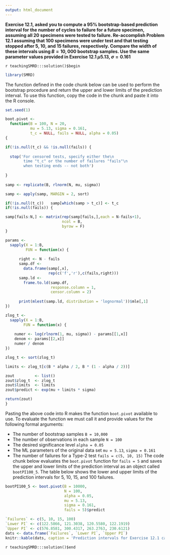 ```yaml
---
output: html_document
---
```


__Exercise 12.1, asked you to compute a $95\%$ bootstrap-based prediction interval for the number of cycles to failure for a future specimen, assuming all 20 specimens were tested to failure.  Re-accomplish Problem 12.1 assuming that 100 specimens were under test and that testing stopped after $5$, $10$, and $15$ failures, respectively.  Compare the width of these intervals using $B = 10,000$ bootstrap samples. Use the same parameter values provided in Exercise 12.1 $\mu 5.13$, $\sigma = 0.161$__
 
`r teachingSMRD:::solution()$begin`
```r
library(SMRD)
```

The function defined in the code chunk below can be used to perform the bootstrap procedure and return the upper and lower limits of the prediction interval.  To use this function, copy the code in the chunk and paste it into the R console. 

```r
set.seed(1)

boot.pivot <- 
  function(B = 100, N = 20, 
           mu = 5.13, sigma = 0.161, 
           t_c = NULL, fails = NULL, alpha = 0.05) 
{

if(!is.null(t_c) && !is.null(fails)) { 
  
  stop('For censored tests, specify either the\n
        time "t_c" or the number of failures "fails"\n
        when testing ends -- not both')
  
}
    
samp <- replicate(B, rlnorm(N, mu, sigma))

samp <- apply(samp, MARGIN = 2, sort)

if(!is.null(t_c))   samp[which(samp > t_c)] <- t_c
if(!is.null(fails)) { 

samp[fails:N,] <- matrix(rep(samp[fails,],each = N-fails+1), 
                         ncol = B, 
                         byrow = F) 
}

params <- 
  sapply(X = 1:B, 
         FUN = function(x) {
           
      right <- N - fails
      samp.df <- 
        data.frame(samp[,x],
                   rep(c('f','r'),c(fails,right)))
      samp.ld <- 
        frame.to.ld(samp.df,
                    response.column = 1,
                    censor.column = 2)
      
      print(mlest(samp.ld, distribution = 'lognormal'))$mle[,1]
})

zlog_t <- 
  sapply(X = 1:B,
        FUN = function(x) { 
                        
    numer <- log(rlnorm(1, mu, sigma)) - params[[1,x]]
    denom <- params[[2,x]]
    numer / denom
})

zlog_t <- sort(zlog_t)

limits <- zlog_t[c(B * alpha / 2, B * (1 - alpha / 2))]

zout         <- list()
zout$zlog_t  <- zlog_t
zout$limits  <- limits 
zout$predict <- exp(mu + limits * sigma) 

return(zout)
}
```

Pasting the above code into R makes the function `boot.pivot` available to use.  To evaluate the function we must call it and provide values for the following formal arguments:

- The number of bootstrap samples `B = 10,000`
- The number of observations in each sample `N = 100` 
- The desired significance level `alpha = 0.05` 
- The ML parameters of the original data set `mu = 5.13`, `sigma = 0.161`
- The number of failures for a Type-2 test `fails = c(5, 10, 15)` 
The code chunk below evaluates the `boot.pivot` function for `fails = 5` and saves the upper and lower limits of the prediction interval as an object called `bootPI100_5`.  The table below shows the lower and upper limits of the prediction intervals for $5$, $10$, $15$, and $100$ failures.

```r
bootPI100_5 <- boot.pivot(B = 10000,
                          N = 100,
                          alpha = 0.05,
                          mu = 5.13,
                          sigma = 0.161,
                          fails = 5)$predict
```

```r
`Failures` <- c(5, 10, 15, 100)
`Lower PI` <- c(122.5866, 121.3038, 120.5580, 122.1919)
`Upper PI` <- c(576.8581, 300.4317, 263.2763, 230.6121)
dats <- data.frame(`Failures`, `Lower PI`, `Upper PI`)
knitr::kable(dats, caption = 'Prediction intervals for Exercise 12.1 caption', format = 'pandoc')
```
`r teachingSMRD:::solution()$end`

